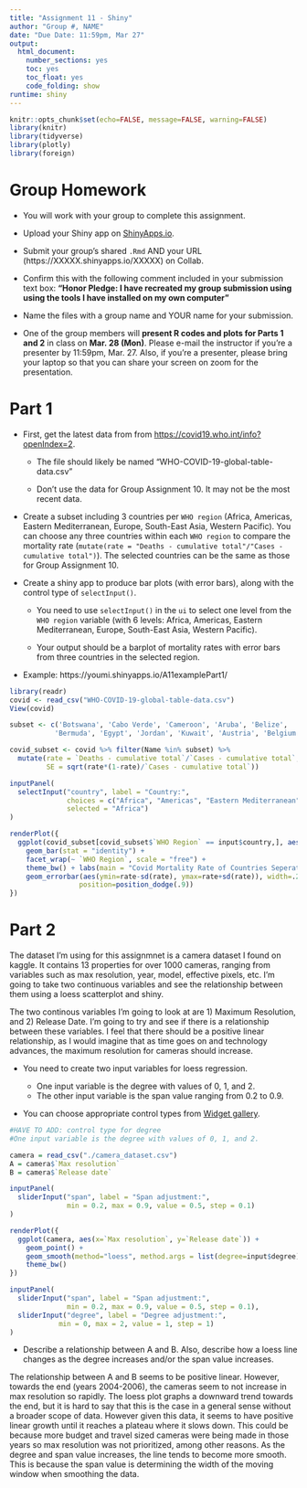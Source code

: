 ```yaml
---
title: "Assignment 11 - Shiny"
author: "Group #, NAME"
date: "Due Date: 11:59pm, Mar 27"
output:
  html_document:
    number_sections: yes
    toc: yes
    toc_float: yes
    code_folding: show
runtime: shiny    
---
```


```r
knitr::opts_chunk$set(echo=FALSE, message=FALSE, warning=FALSE)
library(knitr)
library(tidyverse)
library(plotly)
library(foreign)
```

# Group Homework 

- You will work with your group to complete this assignment.

- Upload your Shiny app on [ShinyApps.io](https://www.shinyapps.io).

- Submit your group's shared `.Rmd` AND your URL (https://XXXXX.shinyapps.io/XXXXX) on Collab.

- Confirm this with the following comment included in your submission text box: **"Honor Pledge: I have recreated my group submission using using the tools I have installed on my own computer"**
    
- Name the files with a group name and YOUR name for your submission.

- One of the group members will **present R codes and plots for Parts 1 and 2** in class on **Mar. 28 (Mon)**. Please e-mail the instructor if you're a presenter by 11:59pm, Mar. 27. Also, if you're a presenter, please bring your laptop so that you can share your screen on zoom for the presentation.

# Part 1

- First, get the latest data from from [https://covid19.who.int/info?openIndex=2](https://covid19.who.int/info?openIndex=2).
      
   - The file should likely be named "WHO-COVID-19-global-table-data.csv"
      
   - Don't use the data for Group Assignment 10. It may not be the most recent data. 

- Create a subset including 3 countries per `WHO region` (Africa, Americas, Eastern Mediterranean, Europe, South-East Asia, Western Pacific). You can choose any three countries within each `WHO region` to compare the mortality rate (`mutate(rate = "Deaths - cumulative total"/"Cases - cumulative total")`). The selected countries can be the same as those for Group Assignment 10.

- Create a shiny app to produce bar plots (with error bars), along with the control type of `selectInput()`.

     - You need to use `selectInput()` in the `ui` to select one level from the `WHO region` variable (with 6 levels: Africa, Americas, Eastern Mediterranean, Europe, South-East Asia, Western Pacific). 
     
     - Your output should be a barplot of mortality rates with error bars from three countries in the selected region. 

- Example: https://youmi.shinyapps.io/A11examplePart1/

```r
library(readr)
covid <- read_csv("WHO-COVID-19-global-table-data.csv")
View(covid)

subset <- c('Botswana', 'Cabo Verde', 'Cameroon', 'Aruba', 'Belize', 
           'Bermuda', 'Egypt', 'Jordan', 'Kuwait', 'Austria', 'Belgium', 'Bosnia and Herzegovina', 'India', 'Myanmar', 'Nepal', 'Cambodia', 'Fiji', 'French Polynesia')

covid_subset <- covid %>% filter(Name %in% subset) %>% 
  mutate(rate = `Deaths - cumulative total`/`Cases - cumulative total`,
         SE = sqrt(rate*(1-rate)/`Cases - cumulative total`))

inputPanel(
  selectInput("country", label = "Country:",
              choices = c("Africa", "Americas", "Eastern Mediterranean", "Europe", "South-East Asia", "Western Pacific"),
              selected = "Africa")
)

renderPlot({
  ggplot(covid_subset[covid_subset$`WHO Region` == input$country,], aes(x = Name, y = rate)) +
    geom_bar(stat = "identity") +
    facet_wrap(~ `WHO Region`, scale = "free") +
    theme_bw() + labs(main = "Covid Mortality Rate of Countries Seperated by WHO Region", x = "Name", y = "Mortality rate") +
    geom_errorbar(aes(ymin=rate-sd(rate), ymax=rate+sd(rate)), width=.2,
                 position=position_dodge(.9)) 
})
```

# Part 2

The dataset I'm using for this assignmnet is a camera dataset I found on kaggle. It contains 13 properties for over 1000 cameras, ranging from variables such as max resolution, year, model, effective pixels, etc. I'm going to take two continuous variables and see the relationship between them using a loess scatterplot and shiny.
   
The two continous variables I'm going to look at are 1) Maximum Resolution, and 2) Release Date. I'm going to try and see if there is a relationship between these variables. I feel that there should be a positive linear relationship, as I would imagine that as time goes on and technology advances, the maximum resolution for cameras should increase.

- You need to create two input variables for loess regression. 

    - One input variable is the degree with values of 0, 1, and 2.
    - The other input variable is the span value ranging from 0.2 to 0.9.
   
- You can choose appropriate control types from [Widget gallery](https://shiny.rstudio.com/gallery/widget-gallery.html).
     
```r
#HAVE TO ADD: control type for degree
#One input variable is the degree with values of 0, 1, and 2.

camera = read_csv("./camera_dataset.csv")
A = camera$`Max resolution`
B = camera$`Release date`

inputPanel(
  sliderInput("span", label = "Span adjustment:",
              min = 0.2, max = 0.9, value = 0.5, step = 0.1)
)

renderPlot({
  ggplot(camera, aes(x=`Max resolution`, y=`Release date`)) +
    geom_point() +
    geom_smooth(method="loess", method.args = list(degree=input$degree), se=FALSE, span=input$span) +
    theme_bw()
})

inputPanel(
  sliderInput("span", label = "Span adjustment:",
              min = 0.2, max = 0.9, value = 0.5, step = 0.1),
  sliderInput("degree", label = "Degree adjustment:",
            min = 0, max = 2, value = 1, step = 1)
)

```

- Describe a relationship between A and B. Also, describe how a loess line changes as the degree increases and/or the span value increases.

The relationship between A and B seems to be positive linear. However, towards the end (years 2004-2006), the cameras seem to not increase in max resolution so rapidly. The loess plot graphs a downward trend towards the end, but it is hard to say that this is the case in a general sense without a broader scope of data. However given this data, it seems to have positive linear growth until it reaches a plateau where it slows down. This could be because more budget and travel sized cameras were being made in those years so max resolution was not prioritized, among other reasons. As the degree and span value increases, the line tends to become more smooth. This is because the span value is determining the width of the moving window when smoothing the data.